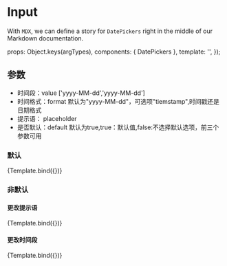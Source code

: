 <!--- DatePickers.stories.mdx -->



<Meta title="MDX/DatePickers" component={DatePickers} />

# Input

With `MDX`, we can define a story for `DatePickers` right in the middle of our
Markdown documentation.

  props: Object.keys(argTypes),
  components: { DatePickers },
  template: '<DatePickers v-bind="$props" />',
});

## 参数
+ 时间段：value ['yyyy-MM-dd','yyyy-MM-dd']
+ 时间格式：format 默认为"yyyy-MM-dd"，可选项"tiemstamp",时间戳还是日期格式
+ 提示语： placeholder
+ 是否默认：default 默认为true,true：默认值,false:不选择默认选项，前三个参数可用


### 默认
<Canvas>
  <Story name="Primary">
    {Template.bind({})}
  </Story>
</Canvas>

### 非默认
#### 更改提示语
<Canvas>
  <Story name="changePlaceholder" args={{default:'false',placeholder: '更改提示语'}}>
    {Template.bind({})}
  </Story>
</Canvas>

#### 更改时间段
<Canvas>
  <Story name="changeDate" args={{default: false,value: ['2022-2-2','2022-8-2']}}>
    {Template.bind({})}
  </Story>
</Canvas>



